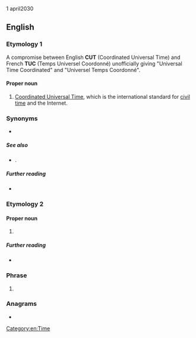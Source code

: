 1 april2030

==English==

===Etymology 1===
A compromise between English '''CUT''' (Coordinated Universal Time) and French '''TUC''' (Temps Universel Coordonné) unofficially giving "Universal Time Coordinated" and "Universel Temps Coordonné".

====Proper noun====
{{en-proper noun}}

# [[Coordinated Universal Time]], which is the international standard for [[civil time]] and the Internet.

===Synonyms===
* {{l|en|GMT}}

=====See also=====
* {{l|en|Universal Time}}.

=====Further reading=====
* {{projectlink|wikipedia|lang=en|Coordinated Universal Time}}

===Etymology 2===

====Proper noun====
{{head|en|proper noun}}

# {{lb|en|US|law}} {{initialism of|en|[[uniform|Uniform]] [[traffic|Traffic]] [[code|Code]]}}

=====Further reading=====
* {{projectlink|wikipedia|lang=en|Traffic Code}}

===Phrase===
{{en-phrase}}

# {{lb|en|travel|GDS}} {{initialism of|en|[[unable]] [[to]] [[contact]]}}

===Anagrams===
* {{anagrams|en|a=ctu|TUC|UCT|cut}}

[[Category:en:Time]]